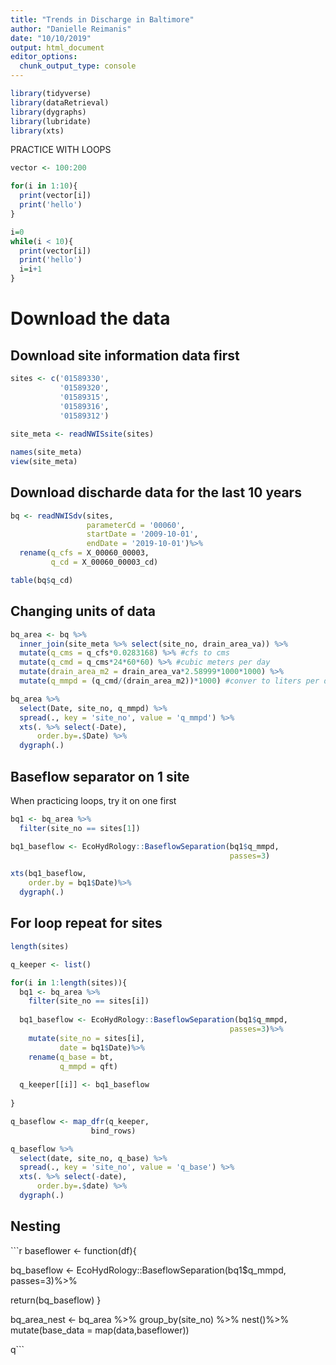 ```yaml
---
title: "Trends in Discharge in Baltimore"
author: "Danielle Reimanis"
date: "10/10/2019"
output: html_document
editor_options: 
  chunk_output_type: console
---
```


```r
library(tidyverse)
library(dataRetrieval)
library(dygraphs)
library(lubridate)
library(xts) 

```

PRACTICE WITH LOOPS
```r

vector <- 100:200

for(i in 1:10){
  print(vector[i])
  print('hello')
}

i=0
while(i < 10){
  print(vector[i])
  print('hello')
  i=i+1
}

```


# Download the data

## Download site information data first

```r
sites <- c('01589330',
           '01589320',
           '01589315',
           '01589316',
           '01589312')
          
site_meta <- readNWISsite(sites)

names(site_meta)
view(site_meta)

```

## Download discharde data for the last 10 years

```r

bq <- readNWISdv(sites,
                 parameterCd = '00060',
                 startDate = '2009-10-01',
                 endDate = '2019-10-01')%>%
  rename(q_cfs = X_00060_00003,
         q_cd = X_00060_00003_cd)

table(bq$q_cd)

```

## Changing units of data

```r

bq_area <- bq %>%
  inner_join(site_meta %>% select(site_no, drain_area_va)) %>%
  mutate(q_cms = q_cfs*0.0283168) %>% #cfs to cms
  mutate(q_cmd = q_cms*24*60*60) %>% #cubic meters per day
  mutate(drain_area_m2 = drain_area_va*2.58999*1000*1000) %>%
  mutate(q_mmpd = (q_cmd/(drain_area_m2))*1000) #conver to liters per day

bq_area %>%
  select(Date, site_no, q_mmpd) %>%
  spread(., key = 'site_no', value = 'q_mmpd') %>%
  xts(. %>% select(-Date),
      order.by=.$Date) %>%
  dygraph(.)

```


## Baseflow separator on 1 site
When practicing loops, try it on one first

```r
bq1 <- bq_area %>%
  filter(site_no == sites[1])

bq1_baseflow <- EcoHydRology::BaseflowSeparation(bq1$q_mmpd,
                                                 passes=3)

xts(bq1_baseflow,
    order.by = bq1$Date)%>%
  dygraph(.)

```

## For loop repeat for sites

```r

length(sites)

q_keeper <- list()

for(i in 1:length(sites)){
  bq1 <- bq_area %>%
    filter(site_no == sites[i])
  
  bq1_baseflow <- EcoHydRology::BaseflowSeparation(bq1$q_mmpd,
                                                 passes=3)%>%
    mutate(site_no = sites[i],
           date = bq1$Date)%>%
    rename(q_base = bt,
           q_mmpd = qft)
  
  q_keeper[[i]] <- bq1_baseflow
  
}

q_baseflow <- map_dfr(q_keeper,
                  bind_rows)

q_baseflow %>%
  select(date, site_no, q_base) %>%
  spread(., key = 'site_no', value = 'q_base') %>%
  xts(. %>% select(-date),
      order.by=.$date) %>%
  dygraph(.)

```


## Nesting

```r

baseflower <- function(df){
  
  bq_baseflow <- EcoHydRology::BaseflowSeparation(bq1$q_mmpd,
                                                 passes=3)%>%
    
  return(bq_baseflow)
}

bq_area_nest <- bq_area %>%
  group_by(site_no) %>%
  nest()%>%
  mutate(base_data = map(data,baseflower))


q```


